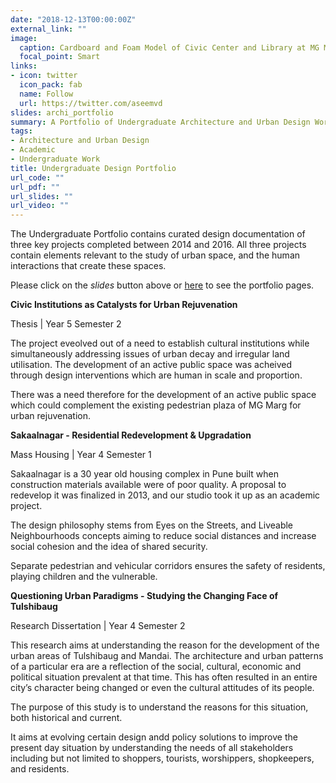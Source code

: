 ```yaml
---
date: "2018-12-13T00:00:00Z"
external_link: ""
image:
  caption: Cardboard and Foam Model of Civic Center and Library at MG Marg, Gangtok, India
  focal_point: Smart
links:
- icon: twitter
  icon_pack: fab
  name: Follow
  url: https://twitter.com/aseemvd
slides: archi_portfolio
summary: A Portfolio of Undergraduate Architecture and Urban Design Work
tags:
- Architecture and Urban Design
- Academic
- Undergraduate Work
title: Undergraduate Design Portfolio
url_code: ""
url_pdf: ""
url_slides: ""
url_video: ""
---
```


The Undergraduate Portfolio contains curated design documentation of three key projects completed between 2014 and 2016. All three projects contain elements relevant to the study of urban space, and the human interactions that create these spaces.

Please click on the *slides* button above or [here](/slides/archi_portfolio/#/) to see the portfolio pages.

**Civic Institutions as Catalysts for Urban Rejuvenation**

Thesis | Year 5 Semester 2

The project eveolved out of a need to establish cultural institutions while simultaneously addressing issues of urban decay and irregular land utilisation. The development of an active public space was acheived through design interventions which are human in scale
and proportion.

There was a need therefore for the development of an active public space which could complement the existing pedestrian plaza of MG Marg for urban rejuvenation.

**Sakaalnagar - Residential Redevelopment & Upgradation**

Mass Housing | Year 4 Semester 1

Sakaalnagar is a 30 year old housing complex in Pune built when construction materials available were of poor quality. A proposal to redevelop it was finalized in 2013, and our studio took it up as an academic project.

The design philosophy stems from Eyes on the Streets, and Liveable Neighbourhoods concepts aiming to reduce social distances and increase social cohesion and the idea of shared security.

Separate pedestrian and vehicular corridors ensures the safety of residents, playing children and the vulnerable.

**Questioning Urban Paradigms - Studying the Changing Face of Tulshibaug**

Research Dissertation | Year 4 Semester 2

This research aims at understanding the reason for the development of the urban areas of Tulshibaug and Mandai. The architecture and urban patterns of a particular era are a reflection of the social, cultural, economic and political situation prevalent at that time. This has often resulted in an entire city’s character being changed or even the cultural attitudes of its people. 

The purpose of this study is to understand the reasons for this situation, both historical and current. 

It aims at evolving certain design andd policy solutions to improve the present day situation by understanding the needs of all stakeholders including but not limited to shoppers, tourists, worshippers, shopkeepers, and residents.